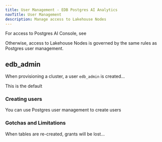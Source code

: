 ```yaml
---
title: User Management - EDB Postgres AI Analytics
navTitle: User Management
description: Manage access to Lakehouse Nodes
---
```


For access to Postgres AI Console, see

Otherwise, access to Lakehouse Nodes is governed by the same rules as Postgres user management.

## edb_admin

When provisioning a cluster, a user `edb_admin` is created...

This is the default 

### Creating users

You can use Postgres user management to create users

### Gotchas and Limitations

When tables are re-created, grants will be lost...
